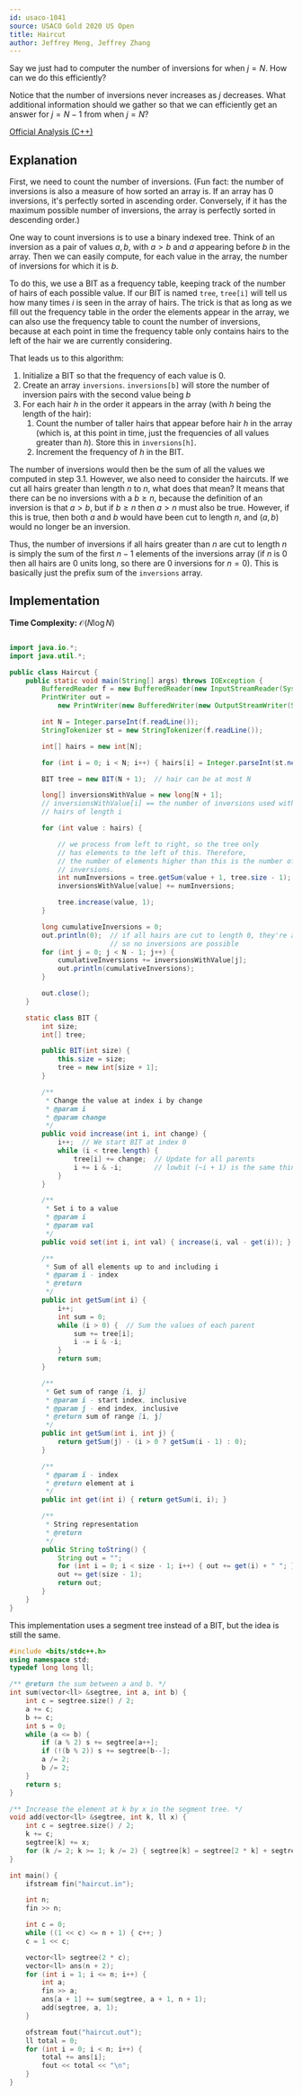 ```yaml
---
id: usaco-1041
source: USACO Gold 2020 US Open
title: Haircut
author: Jeffrey Meng, Jeffrey Zhang
---
```


<Spoiler title="Hint 1">

Say we just had to computer the number of inversions for when $j = N$.
How can we do this efficiently?

</Spoiler>

<Spoiler title="Hint 2">

Notice that the number of inversions never increases as $j$ decreases.
What additional information should we gather so that we can efficiently get an answer for $j = N - 1$ from when $j = N$?

</Spoiler>

<Spoiler title="Solution">

[Official Analysis (C++)](http://www.usaco.org/current/data/sol_haircut_gold_open20.html)

## Explanation

First, we need to count the number of inversions. (Fun fact: the number of
inversions is also a measure of how sorted an array is. If an array has 0
inversions, it's perfectly sorted in ascending order. Conversely, if it has the
maximum possible number of inversions, the array is perfectly sorted in
descending order.)

One way to count inversions is to use a binary indexed tree. Think of an
inversion as a pair of values $a, b$, with $a > b$ and $a$ appearing before $b$
in the array. Then we can easily compute, for each value in the array, the
number of inversions for which it is $b$.

To do this, we use a BIT as a frequency table, keeping track of the number of
hairs of each possible value. If our BIT is named `tree`, `tree[i]` will tell us
how many times $i$ is seen in the array of hairs. The trick is that as long as
we fill out the frequency table in the order the elements appear in the array,
we can also use the frequency table to count the number of inversions, because
at each point in time the frequency table only contains hairs to the left of the
hair we are currently considering.

That leads us to this algorithm:

1. Initialize a BIT so that the frequency of each value is 0.
2. Create an array `inversions`. `inversions[b]` will store the number of
   inversion pairs with the second value being $b$
3. For each hair $h$ in the order it appears in the array (with $h$ being the
   length of the hair):
   1. Count the number of taller hairs that appear before hair $h$ in the array
      (which is, at this point in time, just the frequencies of all values
      greater than $h$). Store this in `inversions[h]`.
   2. Increment the frequency of $h$ in the BIT.

The number of inversions would then be the sum of all the values we computed in
step 3.1. However, we also need to consider the haircuts. If we cut all hairs
greater than length $n$ to $n$, what does that mean? It means that there can be
no inversions with a $b \geq n$, because the definition of an inversion is that
$a > b$, but if $b \geq n$ then $a > n$ must also be true. However, if this is
true, then both $a$ and $b$ would have been cut to length $n$, and $(a, b)$
would no longer be an inversion.

Thus, the number of inversions if all hairs greater than $n$ are cut to length
$n$ is simply the sum of the first $n - 1$ elements of the inversions array (if
$n$ is 0 then all hairs are 0 units long, so there are 0 inversions for
$n = 0$). This is basically just the prefix sum of the `inversions` array.

## Implementation

**Time Complexity:** $\mathcal{O}(N \log{N})$
<LanguageSection>
<JavaSection>

```java

import java.io.*;
import java.util.*;

public class Haircut {
	public static void main(String[] args) throws IOException {
		BufferedReader f = new BufferedReader(new InputStreamReader(System.in));
		PrintWriter out =
		    new PrintWriter(new BufferedWriter(new OutputStreamWriter(System.out)));

		int N = Integer.parseInt(f.readLine());
		StringTokenizer st = new StringTokenizer(f.readLine());

		int[] hairs = new int[N];

		for (int i = 0; i < N; i++) { hairs[i] = Integer.parseInt(st.nextToken()); }

		BIT tree = new BIT(N + 1);  // hair can be at most N

		long[] inversionsWithValue = new long[N + 1];
		// inversionsWithValue[i] == the number of inversions used with all
		// hairs of length i

		for (int value : hairs) {

			// we process from left to right, so the tree only
			// has elements to the left of this. Therefore,
			// the number of elements higher than this is the number of
			// inversions.
			int numInversions = tree.getSum(value + 1, tree.size - 1);
			inversionsWithValue[value] += numInversions;

			tree.increase(value, 1);
		}

		long cumulativeInversions = 0;
		out.println(0);  // if all hairs are cut to length 0, they're all equal,
		                 // so no inversions are possible
		for (int j = 0; j < N - 1; j++) {
			cumulativeInversions += inversionsWithValue[j];
			out.println(cumulativeInversions);
		}

		out.close();
	}

	static class BIT {
		int size;
		int[] tree;

		public BIT(int size) {
			this.size = size;
			tree = new int[size + 1];
		}

		/**
		 * Change the value at index i by change
		 * @param i
		 * @param change
		 */
		public void increase(int i, int change) {
			i++;  // We start BIT at index 0
			while (i < tree.length) {
				tree[i] += change;  // Update for all parents
				i += i & -i;        // lowbit (~i + 1) is the same thing as -i
			}
		}

		/**
		 * Set i to a value
		 * @param i
		 * @param val
		 */
		public void set(int i, int val) { increase(i, val - get(i)); }

		/**
		 * Sum of all elements up to and including i
		 * @param i - index
		 * @return
		 */
		public int getSum(int i) {
			i++;
			int sum = 0;
			while (i > 0) {  // Sum the values of each parent
				sum += tree[i];
				i -= i & -i;
			}
			return sum;
		}

		/**
		 * Get sum of range [i, j]
		 * @param i - start index, inclusive
		 * @param j - end index, inclusive
		 * @return sum of range [i, j]
		 */
		public int getSum(int i, int j) {
			return getSum(j) - (i > 0 ? getSum(i - 1) : 0);
		}

		/**
		 * @param i - index
		 * @return element at i
		 */
		public int get(int i) { return getSum(i, i); }

		/**
		 * String representation
		 * @return
		 */
		public String toString() {
			String out = "";
			for (int i = 0; i < size - 1; i++) { out += get(i) + " "; }
			out += get(size - 1);
			return out;
		}
	}
}
```

</JavaSection>
<CPPSection>

This implementation uses a segment tree instead of a BIT, but the idea is still the same.

```cpp
#include <bits/stdc++.h>
using namespace std;
typedef long long ll;

/** @return the sum between a and b. */
int sum(vector<ll> &segtree, int a, int b) {
	int c = segtree.size() / 2;
	a += c;
	b += c;
	int s = 0;
	while (a <= b) {
		if (a % 2) s += segtree[a++];
		if (!(b % 2)) s += segtree[b--];
		a /= 2;
		b /= 2;
	}
	return s;
}

/** Increase the element at k by x in the segment tree. */
void add(vector<ll> &segtree, int k, ll x) {
	int c = segtree.size() / 2;
	k += c;
	segtree[k] += x;
	for (k /= 2; k >= 1; k /= 2) { segtree[k] = segtree[2 * k] + segtree[2 * k + 1]; }
}

int main() {
	ifstream fin("haircut.in");

	int n;
	fin >> n;

	int c = 0;
	while ((1 << c) <= n + 1) { c++; }
	c = 1 << c;

	vector<ll> segtree(2 * c);
	vector<ll> ans(n + 2);
	for (int i = 1; i <= n; i++) {
		int a;
		fin >> a;
		ans[a + 1] += sum(segtree, a + 1, n + 1);
		add(segtree, a, 1);
	}

	ofstream fout("haircut.out");
	ll total = 0;
	for (int i = 0; i < n; i++) {
		total += ans[i];
		fout << total << "\n";
	}
}
```

</CPPSection>
</LanguageSection>

</Spoiler>
